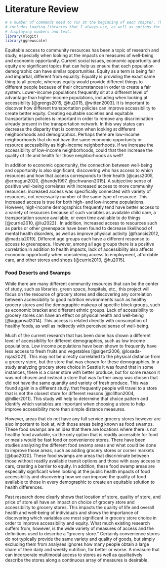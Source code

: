 # Literature Review {#sec-literature}

```r
# a number of commands need to run at the beginning of each chapter. This
# includes loading libraries that I always use, as well as options for 
# displaying numbers and text.
library(mlogit)
library(ggnewscale)
```


Equitable access to community resources has been a topic of research and study,
especially when looking at the impacts on measures of well-being and economic
opportunity. Current social issues, economic opportunity and equity are
significant topics that can help us ensure that each population demographic can
have similar opportunities. Equity as a term is being fair and impartial,
different from equality. Equality is providing the exact same thing to all
people, whereas equity would provide different things to different people
because of their circumstances in order to create a fair system. Lower-income
populations frequently sit at a different level of advantage than higher-income
populations, including when looking at accessibility [@grengs2015, @hu2015,
@witten2003]. It is important to discover how different transportation policies
can improve accessibility to create better equity. Creating equitable societies
and equitable transportation policies is important in order to remove any
discrimination already present in the transportation network. In this way states
can decrease the disparity that is common when looking at different
neighborhoods and demographics. Perhaps there are low-income neighborhoods that
do not have the same economic opportunity or resource accessibility as
high-income neighborhoods. If we increase the accessibility of low-income
neighborhoods, could that then increase the quality of life and health for those
neighborhoods as well?

In addition to economic opportunity, the connection between well-being and
opportunity is also significant, discovering who has access to which resources
and how that access corresponds to their health [@cass2005, @ermagun2020,
@handy1997, @schwanen2015]. A subjective sense of positive well-being correlates
with increased access to more community resources: increased access was
specifically connected with variety of resources, not necessarily number of the
same type of resource. This increased access is true for both high- and
low-income populations. However, high-income demographics frequently tend have
better access to a variety of resources because of such variables as available
child care, a transportation source available, or even time available to do
things [@currie2010, @liu2022] . In addition, increased access to resources such
as parks or other greenspace have been found to decrease likelihood of mental
health disorders, as well as improve physical activity [@francis2012,
@madzia2019]. Different age groups each have a different response to access to
greenspace. However, among all age groups there is a positive correlation.In
addition to health impacts, lack of accessibility also affects economic
opportunity when considering access to employment, affordable care, and other
stores and shops [@currie2010, @hu2015].

### Food Deserts and Swamps

While there are many different community resources that can be the center of
study, such as libraries, green space, hospitals, etc., this project will focus
on the resource of grocery stores and discovering any correlation between
accessibility to good nutrition environments such as healthy grocery stores and
the demographic makeup of specific block groups, such as economic bracket and
different ethnic groups. Lack of accessibility to grocery stores can have an
effect on physical health and well-being [@aggarwal2014]. This access is related
directly with consumption of healthy foods, as well as indirectly with perceived
sense of well-being.

Much of the current research that has been done has shown a different level of
accessibility for different demographics, such as low income populations. Low
income populations have been shown to frequently have less access to fresh
fruits and vegetables [@algert2006, @losada-rojas2021]. This may not be directly
correlated to the physical distance from a grocery store, but the store that was
chosen for these demographics. In a study analyzing grocery store choice in
Seattle it was found that in some instances, there is a closer store with better
produce, but for some reason it was not chosen and instead a store that was
further away was chosen that did not have the same quantity and variety of fresh
produce. This was found again in a different study, that frequently people will
travel to a store that is not the closest store for different reasons
[@clifton2004, @hillier2011]. This study will help to determine that choice
pattern and identify which variables are important when choosing a store to help
improve accessibility more than simple distance measures.

However, areas that do not have any full service grocery stores however are also
important to look at, with those areas being known as food swamps. These food
swamps are an idea that there are locations where there is not healthy food
available, so the only option that is readily accessible for food or meals would
be fast food or convenience stores. There have been studies analyzing the
different food swamp areas and what could be done to improve those areas, such
as adding grocery stores or corner markets [@bao2020]. These food swamps are
areas that discriminate between those without readily available transit options
and those with easy access to cars, creating a barrier to equity. In addition,
these food swamp areas are especially significant when looking at the public
health impacts of food accessibility and discovering how we can improve the
quality of food available to those in every demographic to create an equitable
solution to health differences.

Past research done clearly shows that location of store, quality of store, and
price of store all have an impact on choice of grocery store and accessibility
to grocery stores. This impacts the quality of life and overall health and
well-being of individuals and shows the importance of discovering which
variables are most significant in grocery store choice in order to improve
accessibility and equity. What much existing research suffers from, however, is
the wide variety of measures of access and the definitions used to describe a
"grocery store." Certainly convenience stores do not typically provide the same
variety and quality of goods, but simply excluding them from analyses ignores
how many people obtain a large share of their daily and weekly nutrition, for
better or worse. A measure that can incorporate multimodal access to stores as
well as qualitatively describe the stores along a continuous array of measures
is desirable.
